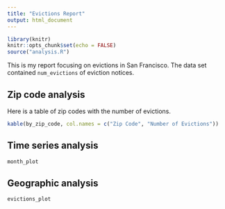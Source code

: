 ```yaml
---
title: "Evictions Report"
output: html_document
---
```


```r
library(knitr)
knitr::opts_chunk$set(echo = FALSE)
source("analysis.R")
```

This is my report focusing on evictions in San Francisco. The data set contained
`num_evictions` of eviction notices. 

## Zip code analysis
Here is a table of zip codes with the number of evictions.

```r
kable(by_zip_code, col.names = c("Zip Code", "Number of Evictions"))

```
## Time series analysis
```r
month_plot
```
## Geographic analysis
```r
evictions_plot
```

